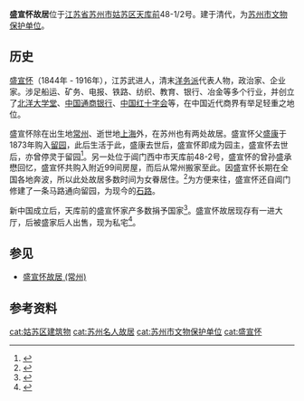 {{about|位于苏州的盛宣怀故居|盛宣怀位于常州或上海的故居|盛宣怀故居}}
{{文物保护单位
| 级别 = 县市级
| 省区市 = 苏州市
| 名称 = 盛宣怀故居
| 图片 = 
| 编号 = 第五批
| 分类 = 古建筑
| 时代 = 清
| 所在 = [[苏州市|苏州市]][[姑苏区|姑苏区]]
| 登录 = 2004年
}}
'''盛宣怀故居'''位于[[江苏省|江苏省]][[苏州市|苏州市]][[姑苏区|姑苏区]][[天库前|天库前]]48-1/2号。建于清代，为[[苏州市文物保护单位|苏州市文物保护单位]]。

==历史==
[[盛宣怀|盛宣怀]]（1844年 - 1916年），江苏武进人，清末[[洋务派|洋务派]]代表人物，政治家、企业家。涉足船运、矿务、电报、铁路、纺织、教育、银行、冶金等多个行业，并创立了[[北洋大学堂|北洋大学堂]]、[[中国通商银行|中国通商银行]]、[[中国红十字会|中国红十字会]]等，在中国近代商界有举足轻重之地位。

盛宣怀除在出生地[[常州|常州]]、逝世地[[上海|上海]]外，在苏州也有两处故居。盛宣怀父[[盛康|盛康]]于1873年购入[[留园|留园]]，此后生活于此，盛康去世后，盛宣怀即成为园主，盛宣怀去世后，亦曾停灵于留园<ref>{{cite web |url=http://js.ifeng.com/humanity/detail_2014_04/04/2087325_0.shtml |title=后人回忆：盛宣怀灵柩曾在留园内放了一年多 |work=苏州新闻网 |publisher=凤凰网 |date=2014-04-04}}</ref>。另一处位于阊门西中市天库前48-2号，盛宣怀的曾孙盛承懋回忆，盛宣怀共购入附近99间房屋，而后从常州搬家至此。因盛宣怀长期在全国各地奔波，所以此处故居多数时间为女眷居住。<ref>{{cite book |title=盛氏家族·苏州·留园 |author=盛承懋 |publisher=文汇出版社 |year=2016 |isbn=978-7-5496-1801-9 |pages=50-53}}</ref>为方便来往，盛宣怀还自阊门修建了一条马路通向留园，为现今的[[石路|石路]]。

新中国成立后，天库前的盛宣怀家产多数捐予国家<ref>{{cite book |title=人文苏州 苏州名人故踪 |author=潘文龙 |publisher=苏州大学出版社 |year=2012 |isbn=978-7-81137-966-2 |page=202}}</ref>。盛宣怀故居现存有一进大厅，后被盛家后人出售，现为私宅<ref>{{cite book |title=姑苏名宅 |author=谢勤国 王家伦 陈建红 |publisher=东南大学出版社 |year=2015 |isbn=978-7-5641-5605-3 |page=136}}</ref>。

==参见==
*[[盛宣怀故居_(常州)|盛宣怀故居 (常州)]]

==参考资料==
{{refs}}

{{coord|31.31653|N|120.60374|E|display=title}}
{{苏州市文物保护单位}}
{{DEFAULTSORT:shengxuanhuai}}
[[cat:姑苏区建筑物|cat:姑苏区建筑物]]
[[cat:苏州名人故居|cat:苏州名人故居]]
[[cat:苏州市文物保护单位|cat:苏州市文物保护单位]]
[[cat:盛宣怀|cat:盛宣怀]]